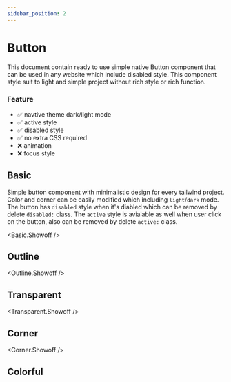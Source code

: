 ```yaml
---
sidebar_position: 2 
---
```




# Button

This document contain ready to use simple native Button component that can be used in any website which include disabled style.
This component style suit to light and simple project without rich style or rich function.

### Feature
- ✅ navtive theme dark/light mode
- ✅ active style 
- ✅ disabled style
- ️✅ no extra CSS required
- ❌ animation 
- ❌ focus style


## Basic

Simple button component with minimalistic design for every tailwind project.
Color and corner can be easily modified which including `light`/`dark` mode.
The button has `disabled` style when it's diabled which can be removed by delete `disabled:` class.
The `active` style is avialable as well when user click on the button, also can be removed by delete `active:` class.

<Basic.Showoff />


## Outline

<Outline.Showoff />


## Transparent

<Transparent.Showoff />


## Corner

<Corner.Showoff />


## Colorful

<Preview>
  <div className="flex flex-wrap justify-center gap-5">
    <Color color="primary" />
    <Color color="primary" disabled />
  </div>
  <div className="flex flex-wrap justify-center gap-5">
    <Color color="warning" />
    <Color color="warning" disabled />
  </div>
  <div className="flex flex-wrap justify-center gap-5">
    <Color color="danger" />
    <Color color="danger" disabled />
  </div>
  <div className="flex flex-wrap justify-center gap-5">
    <Color color="success" />
    <Color color="success" disabled />
  </div>
</Preview>